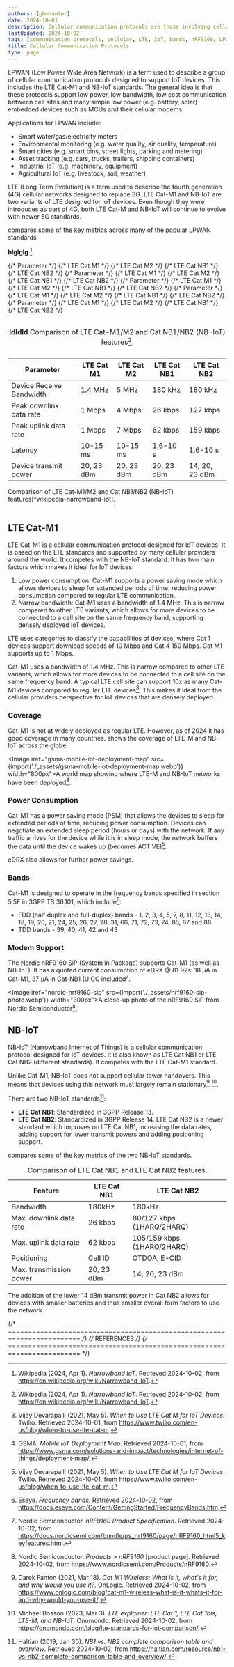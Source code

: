 ```yaml
---
authors: [gbmhunter]
date: 2024-10-01
description: Cellular communication protocols are those involving cellular networks. This includes GSM, CDMA, LTE, LTE Cat-M1, and NB-IoT.
lastUpdated: 2024-10-02
tags: [communication protocols, cellular, LTE, IoT, bands, nRF9160, LPWAN, NB-IoT, LTE Cat NB1, LTE Cat NB2, asset tracking, industrial IoT, smart meters, 4G, 5G]
title: Cellular Communication Protocols
type: page
---
```


<WarningIsNotes />

LPWAN (Low Power Wide Area Network) is a term used to describe a group of cellular communication protocols designed to support IoT devices. This includes the LTE Cat-M1 and NB-IoT standards. The general idea is that these protocols support low power, low bandwidth, low cost communication between cell sites and many simple low power (e.g. battery, solar) embedded devices such as MCUs and their cellular modems.

Applications for LPWAN include:

* Smart water/gas/electricity meters
* Environmental monitoring (e.g. water quality, air quality, temperature)
* Smart cities (e.g. smart bins, street lights, parking and metering)
* Asset tracking (e.g. cars, trucks, trailers, shipping containers)
* Industrial IoT (e.g. machinery, equipment)
* Agricultural IoT (e.g. livestock, soil, weather)

LTE (Long Term Evolution) is a term used to describe the fourth generation (4G) cellular networks designed to replace 3G. LTE Cat-M1 and NB-IoT are two variants of LTE designed for IoT devices. Even though they were introduces as part of 4G, both LTE Cat-M and NB-IoT will continue to evolve with newer 5G standards.

<IRef iref="lpwan-standards-comparison" /> compares some of the key metrics across many of the popular LPWAN standards

<p>

**blglglg**
[^wikipedia-narrowband-iot].

</p>

<table iref="lpwan-standards-comparison">
<thead>
<tr>
<th>Parameter</th>
<th>LTE Cat M1</th>
<th>LTE Cat M2</th>
<th>LTE Cat NB1</th>
<th>LTE Cat NB2</th>
</tr>
</thead>
<tbody> 
<tr>
<td>Device Receive Bandwidth</td> {/* Parameter */}
<td>1.4 MHz</td> {/* LTE Cat M1 */}
<td>5 MHz</td> {/* LTE Cat M2 */}
<td>180 kHz</td> {/* LTE Cat NB1 */}
<td>180 kHz</td> {/* LTE Cat NB2 */}
</tr>
<tr>
<td>Peak downlink data rate</td> {/* Parameter */}
<td>1 Mbps</td> {/* LTE Cat M1 */}
<td>4 Mbps</td> {/* LTE Cat M2 */}
<td>26 kbps</td> {/* LTE Cat NB1 */}
<td>127 kbps</td> {/* LTE Cat NB2 */}
</tr>
<tr>
<td>Peak uplink data rate</td> {/* Parameter */}
<td>1 Mbps</td> {/* LTE Cat M1 */}
<td>7 Mbps</td> {/* LTE Cat M2 */}
<td>62 kbps</td> {/* LTE Cat NB1 */}
<td>159 kbps</td> {/* LTE Cat NB2 */}
</tr>
<tr>
<td>Latency</td> {/* Parameter */}
<td>10-15 ms</td> {/* LTE Cat M1 */}
<td>10-15 ms</td> {/* LTE Cat M2 */}
<td>1.6-10 s</td> {/* LTE Cat NB1 */}
<td>1.6-10 s</td> {/* LTE Cat NB2 */}
</tr>
<tr>
<td>Device transmit power</td> {/* Parameter */}
<td>20, 23 dBm</td> {/* LTE Cat M1 */}
<td>20, 23 dBm</td> {/* LTE Cat M2 */}
<td>20, 23 dBm</td> {/* LTE Cat NB1 */}
<td>14, 20, 23 dBm</td> {/* LTE Cat NB2 */}
</tr>
</tbody>
<caption>

<p>

**ldldld**
Comparison of LTE Cat-M1/M2 and Cat NB1/NB2 (NB-IoT) features[^wikipedia-narrowband-iot].


</p>

</caption>
</table>

<Table data={
    [
      {
        "Standard": "LTE Cat M1",
        "Device receive bandwidth": "1.4 MHz",
        "Peak downlink data rate": "1 Mbps",
        "Peak uplink data rate": "1 Mbps",
        "Latency": "10-15 ms",
        "Transmit Power": "20, 23 dBm",
      },
      {
        "Standard": "LTE Cat M2",
        "Device receive bandwidth": "5 MHz",
        "Peak downlink data rate": "4 Mbps",
        "Peak uplink data rate": "7 Mbps",
        "Latency": "10-15 ms",
        "Transmit Power": "20, 23 dBm",
      },
      {
        "Standard": "LTE Cat NB1",
        "Device receive bandwidth": "180 kHz",
        "Peak downlink data rate": "26 kbps",
        "Peak uplink data rate": "62 kbps",
        "Latency": "1.6-10 s",
        "Transmit Power": "20, 23 dBm",
      },
      {
        "Standard": "LTE Cat NB2",
        "Device receive bandwidth": "180 kHz",
        "Peak downlink data rate": "127 kbps",
        "Peak uplink data rate": "159 kbps",
        "Latency": "1.6-10 s",
        "Transmit Power": "14, 20, 23 dBm",
      }
    ]
  } 
  transpose={{
    'enable': false,
    'headerKey': 'Standard',
    'topLeftCellText': 'Parameter',
  }}
>
  <p slot="caption">Comparison of LTE Cat-M1/M2 and Cat NB1/NB2 (NB-IoT) features[^wikipedia-narrowband-iot].</p>
</Table>


## LTE Cat-M1

LTE Cat-M1 is a cellular communication protocol designed for IoT devices. It is based on the LTE standards and supported by many cellular providers around the world. It competes with the NB-IoT standard. It has two main factors which makes it ideal for IoT devices:

1. Low power consumption: Cat-M1 supports a power saving mode which allows devices to sleep for extended periods of time, reducing power consumption compared to regular LTE communication.
1. Narrow bandwidth: Cat-M1 uses a bandwidth of 1.4 MHz. This is narrow compared to other LTE variants, which allows for more devices to be connected to a cell site on the same frequency band, supporting densely deployed IoT devices.

LTE uses categories to classify the capabilities of devices, where Cat 1 devices support download speeds of 10 Mbps and Cat 4 150 Mbps. Cat M1 supports up to 1 Mbps.

Cat-M1 uses a bandwidth of 1.4 MHz. This is narrow compared to other LTE variants, which allows for more devices to be connected to a cell site on the same frequency band. A typical LTE cell site can support 10x as many Cat-M1 devices compared to regular LTE devices[^twilio-lte-cat-m-for-iot-devices]. This makes it ideal from the cellular providers perspective for IoT devices that are densely deployed.

### Coverage

Cat-M1 is not at widely deployed as regular LTE. However, as of 2024 it has good coverage in many countries. <IRef iref="gsma-mobile-iot-deployment-map" /> shows the coverage of LTE-M and NB-IoT across the globe.

<Image iref="gsma-mobile-iot-deployment-map" src={import('./_assets/gsma-mobile-iot-deployment-map.webp')} width="800px">A world map showing where LTE-M and NB-IoT networks have been deployed[^gsma-mobile-iot-deployment-map].</Image>

### Power Consumption

Cat-M1 has a power saving mode (PSM) that allows the devices to sleep for extended periods of time, reducing power consumption. Devices can negotiate an extended sleep period (hours or days) with the network. If any traffic arrives for the device while it is in sleep mode, the network buffers the data until the device wakes up (becomes ACTIVE)[^twilio-lte-cat-m-for-iot-devices].

eDRX also allows for further power savings.

### Bands

Cat-M1 is designed to operate in the frequency bands specified in section 5.5E in 3GPP TS 36.101, which include[^eseye-frequency-bands]:

* FDD (half duplex and full-duplex) bands - 1, 2, 3, 4, 5, 7, 8, 11, 12, 13, 14, 18, 19, 20, 21, 24, 25, 26, 27, 28, 31, 66, 71, 72, 73, 74, 85, 87 and 88
* TDD bands - 39, 40, 41, 42 and 43

### Modem Support

The [Nordic](/programming/microcontrollers/nordic/) nRF9160 SiP (System in Package) supports Cat-M1 (as well as NB-IoT). It has a quoted current consumption of eDRX @ 81.92s: 18 µA in Cat-M1, 37 µA in Cat-NB1 (UICC included[^nordic-nrf9160-product-spec].

<Image iref="nordic-nrf9160-sip" src={import('./_assets/nrf9160-sip-photo.webp')} width="300px">A close-up photo of the nRF9160 SiP from Nordic Semiconductor[^nordic-nrf9160].</Image>

## NB-IoT

NB-IoT (Narrowband Internet of Things) is a cellular communication protocol designed for IoT devices. It is also known as LTE Cat NB1 or LTE Cat NB2 (different standards). It competes with the LTE Cat-M1 standard.

Unlike Cat-M1, NB-IoT does not support cellular tower handovers. This means that devices using this network must largely remain stationary[^onlogic-cat-m1-wireless] [^onomondo-lte-explainer].

There are two NB-IoT standards[^haltian-nb1-vs-nb2]:

* **LTE Cat NB1**: Standardized in 3GPP Release 13.
* **LTE Cat NB2**: Standardized in 3GPP Release 14. LTE Cat NB2 is a newer standard which improves on LTE Cat NB1, increasing the data rates, adding support for lower transmit powers and adding positioning support.

<IRef iref="lte-cat-nb-comparison" /> compares some of the key metrics of the two NB-IoT standards.

<table data-iref="lte-cat-nb-comparison">
  <thead>
    <tr>
      <th>Feature</th>
      <th>LTE Cat NB1</th>
      <th>LTE Cat NB2</th>
    </tr>
  </thead>
  <tbody>
    <tr>
      <td>Bandwidth</td>
      <td>180kHz</td>
      <td>180kHz</td>
    </tr>
    <tr>
      <td>Max. downlink data rate</td>
      <td>26 kbps</td>
      <td>80/127 kbps (1HARQ/2HARQ)</td>
    </tr>
    <tr>
      <td>Max. uplink data rate</td>
      <td>62 kbps</td>
      <td>105/159 kbps (1HARQ/2HARQ)</td>
    </tr>
    <tr>
      <td>Positioning</td>
      <td>Cell ID</td>
      <td>OTDOA, E-CID</td>
    </tr>
    <tr>
      <td>Max. transmission power</td>
      <td>20, 23 dBm</td>
      <td>14, 20, 23 dBm</td>
    </tr>
  </tbody>
  <caption>Comparison of LTE Cat NB1 and LTE Cat NB2 features.</caption>
</table>

The addition of the lower 14 dBm transmit power in Cat NB2 allows for devices with smaller batteries and thus smaller overall form factors to use the network.

{/* ======================================================================== */}
{/* REFERENCES */}
{/* ======================================================================== */}

[^gsma-mobile-iot-deployment-map]: GSMA. _Mobile IoT Deployment Map_. Retrieved 2024-10-01, from https://www.gsma.com/solutions-and-impact/technologies/internet-of-things/deployment-map/.
[^twilio-lte-cat-m-for-iot-devices]: Vijay Devarapalli (2021, May 5). _When to Use LTE Cat M for IoT Devices_. Twilio. Retrieved 2024-10-01, from https://www.twilio.com/en-us/blog/when-to-use-lte-cat-m.
[^onlogic-cat-m1-wireless]: Darek Fanton (2021, Mar 18). _Cat M1 Wireless: What is it, what's it for, and why would you use it?_. OnLogic. Retrieved 2024-10-02, from https://www.onlogic.com/blog/cat-m1-wireless-what-is-it-whats-it-for-and-why-would-you-use-it/.
[^eseye-frequency-bands]: Eseye. _Frequency bands_. Retrieved 2024-10-02, from https://docs.eseye.com/Content/GettingStarted/FrequencyBands.htm.
[^nordic-nrf9160-product-spec]: Nordic Semiconductor. _nRF9160 Product Specification_. Retrieved 2024-10-02, from https://docs.nordicsemi.com/bundle/ps_nrf9160/page/nRF9160_html5_keyfeatures.html.
[^haltian-nb1-vs-nb2]: Haltian (2019, Jan 30). _NB1 vs. NB2 complete comparison table and overview_. Retrieved 2024-10-02, from https://haltian.com/resource/nb1-vs-nb2-complete-comparison-table-and-overview/.
[^nordic-nrf9160]: Nordic Semiconductor. _Products > nRF9160_ [product page]. Retrieved 2024-10-02, from https://www.nordicsemi.com/Products/nRF9160.
[^onomondo-lte-explainer]: Michael Bosson (2023, Mar 3). _LTE explainer: LTE Cat 1, LTE Cat 1bis, LTE-M, and NB-IoT_. Onomondo. Retrieved 2024-10-02, from https://onomondo.com/blog/lte-standards-for-iot-comparison/.
[^wikipedia-narrowband-iot]: Wikipedia (2024, Apr 1). _Narrowband IoT_. Retrieved 2024-10-02, from https://en.wikipedia.org/wiki/Narrowband_IoT.
